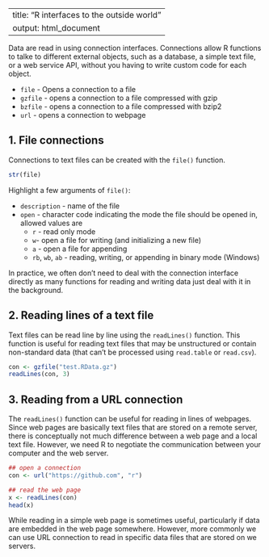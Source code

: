 
---
title: "R interfaces to the outside world"
output: html_document
---

Data are read in using connection interfaces. Connections allow R functions to talke to different external objects, such as a database, a simple text file, or a web service API, without you having to write custom code for each object. 

* `file` - Opens a connection to a file
* `gzfile` - opens a connection to a file compressed with gzip
* `bzfile` - opens a connection to a file compressed with bzip2
* `url` - opens a connection to webpage

## 1. File connections 

Connections to text files can be created with the `file()` function. 

```r
str(file)
```

Highlight a few arguments of `file()`: 

* `description` - name of the file
* `open` - character code indicating the mode the file should be opened in, allowed values are
  * `r` - read only mode
  * `w`- open a file for writing (and initializing a new file)
  * `a` - open a file for appending
  * `rb`, `wb`, `ab` - reading, writing, or appending in binary mode (Windows)
  
In practice, we often don't need to deal with the connection interface directly as many functions for reading and writing data just deal with it in the background. 

## 2. Reading lines of a text file

Text files can be read line by line using the `readLines()` function. This function is useful for reading text files that may be unstructured or contain non-standard data (that can't be processed using `read.table` or `read.csv`). 

```r
con <- gzfile("test.RData.gz")
readLines(con, 3)
```

## 3. Reading from a URL connection

The `readLines()` function can be useful for reading in lines of webpages. Since web pages are basically text files that are stored on a remote server, there is conceptually not much difference between a web page and a local text file. However, we need R to negotiate the communication between your computer and the web server. 

```r
## open a connection
con <- url("https://github.com", "r")

## read the web page
x <- readLines(con)
head(x)
```

While reading in a simple web page is sometimes useful, particularly if data are embedded in the web page somewhere. However, more commonly we can use URL connection to read in specific data files that are stored on we servers. 